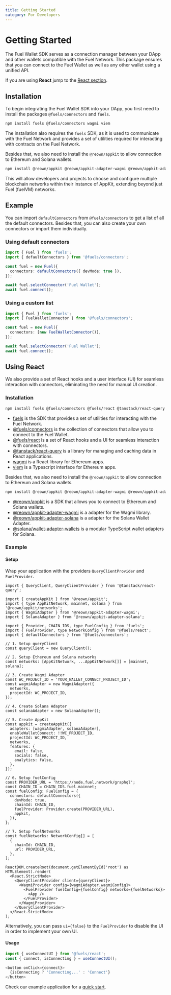 ```yaml
---
title: Getting Started
category: For Developers
---
```


# Getting Started
The Fuel Wallet SDK serves as a connection manager between your DApp and other wallets compatible with the Fuel Network. This package ensures that you can connect to the Fuel Wallet as well as any other wallet using a unified API.

If you are using **React** jump to the [React section](./#using-react).

## Installation

To begin integrating the Fuel Wallet SDK into your DApp, you first need to install the packages `@fuels/connectors` and `fuels`.

```bash
npm install fuels @fuels/connectors wagmi viem
```

The installation also requires the `fuels` SDK, as it is used to communicate with the Fuel Network and provides a set of utilities required for interacting with contracts on the Fuel Network.

Besides that, we also need to install the `@reown/appkit` to allow connection to Ethereum and Solana wallets.

```bash
npm install @reown/appkit @reown/appkit-adapter-wagmi @reown/appkit-adapter-solana @solana/wallet-adapter-wallets
```

This will allow developers and projects to choose and configure multiple blockchain networks within their instance of AppKit, extending beyond just Fuel (fuelVM) networks.

## Example

You can import `defaultConnectors` from `@fuels/connectors` to get a list of all the default connectors. Besides that, you can also create your own connectors or import them individually.

### Using default connectors
```ts
import { Fuel } from 'fuels';
import { defaultConnectors } from '@fuels/connectors';

const fuel = new Fuel({
  connectors: defaultConnectors({ devMode: true }),
});

await fuel.selectConnector('Fuel Wallet');
await fuel.connect();
```

### Using a custom list
```ts
import { Fuel } from 'fuels';
import { FuelWalletConnector } from '@fuels/connectors';

const fuel = new Fuel({
  connectors: [new FuelWalletConnector()],
});

await fuel.selectConnector('Fuel Wallet');
await fuel.connect();
```

## Using React

We also provide a set of React hooks and a user interface (UI) for seamless interaction with connectors, eliminating the need for manual UI creation.

### Installation

```bash
npm install fuels @fuels/connectors @fuels/react @tanstack/react-query wagmi viem
```

- [fuels](https://github.com/FuelLabs/fuels-ts) is the SDK that provides a set of utilities for interacting with the Fuel Network.
- [@fuels/connectors](https://github.com/FuelLabs/fuel-connectors) is the collection of connectors that allow you to connect to the Fuel Wallet.
- [@fuels/react](https://github.com/FuelLabs/fuel-connectors/tree/main/packages/react) is a set of React hooks and a UI for seamless interaction with connectors.
- [@tanstack/react-query](https://github.com/tanstack/query) is a library for managing and caching data in React applications.
- [wagmi](https://github.com/wevm/wagmi) is a React library for Ethereum apps.
- [viem](https://github.com/wevm/viem) is a Typescript interface for Ethereum apps.

Besides that, we also need to install the `@reown/appkit` to allow connection to Ethereum and Solana wallets.

```bash
npm install @reown/appkit @reown/appkit-adapter-wagmi @reown/appkit-adapter-solana @solana/wallet-adapter-wallets
```

- [@reown/appkit](https://github.com/reown-com/appkit) is a SDK that allows you to connect to Ethereum and Solana wallets.
- [@reown/appkit-adapter-wagmi](https://github.com/reown-com/appkit/tree/main/packages/adapters/wagmi) is a adapter for the Wagmi library.
- [@reown/appkit-adapter-solana](https://github.com/reown-com/appkit/tree/main/packages/adapters/solana) is a adapter for the Solana Wallet Adapter.
- [@solana/wallet-adapter-wallets](https://github.com/anza-xyz/wallet-adapter) is a modular TypeScript wallet adapters for Solana.

### Example

#### Setup

Wrap your application with the providers `QueryClientProvider` and `FuelProvider`.

```tsx
import { QueryClient, QueryClientProvider } from '@tanstack/react-query';

import { createAppKit } from '@reown/appkit';
import { type AppKitNetwork, mainnet, solana } from '@reown/appkit/networks';
import { WagmiAdapter } from '@reown/appkit-adapter-wagmi';
import { SolanaAdapter } from '@reown/appkit-adapter-solana';

import { Provider, CHAIN_IDS, type FuelConfig } from 'fuels';
import { FuelProvider, type NetworkConfig } from '@fuels/react';
import { defaultConnectors } from '@fuels/connectors';

// 1. Setup queryClient
const queryClient = new QueryClient();

// 2. Setup Ethereum and Solana networks
const networks: [AppKitNetwork, ...AppKitNetwork[]] = [mainnet, solana];

// 3. Create Wagmi Adapter
const WC_PROJECT_ID = 'YOUR_WALLET_CONNECT_PROJECT_ID';
const wagmiAdapter = new WagmiAdapter({
  networks,
  projectId: WC_PROJECT_ID,
});

// 4. Create Solana Adapter
const solanaAdapter = new SolanaAdapter();

// 5. Create AppKit
const appkit = createAppKit({
  adapters: [wagmiAdapter, solanaAdapter],
  enableWalletConnect: !!WC_PROJECT_ID,
  projectId: WC_PROJECT_ID,
  networks,
  features: {
    email: false,
    socials: false,
    analytics: false,
  },
});

// 6. Setup fuelConfig
const PROVIDER_URL = 'https://node.fuel.network/graphql';
const CHAIN_ID = CHAIN_IDS.fuel.mainnet;
const fuelConfig: FuelConfig = {
  connectors: defaultConnectors({ 
    devMode: true,
    chainId: CHAIN_ID,
    fuelProvider: Provider.create(PROVIDER_URL),
    appkit,
  }),
};

// 7. Setup fuelNetworks
const fuelNetworks: NetworkConfig[] = [
  {
    chainId: CHAIN_ID,
    url: PROVIDER_URL,
  },
];

ReactDOM.createRoot(document.getElementById('root') as HTMLElement).render(
  <React.StrictMode>
    <QueryClientProvider client={queryClient}>
      <WagmiProvider config={wagmiAdapter.wagmiConfig}>
        <FuelProvider fuelConfig={fuelConfig} networks={fuelNetworks}>
          <App />
        </FuelProvider>
      </WagmiProvider>
    </QueryClientProvider>
  </React.StrictMode>
);
```

Alternatively, you can pass `ui={false}` to the `FuelProvider` to disable the UI in order to implement your own UI.

#### Usage

```ts
import { useConnectUI } from '@fuels/react';
const { connect, isConnecting } = useConnectUI();

<button onClick={connect}>
  {isConnecting ? 'Connecting...' : 'Connect'}
</button>
```

Check our example application for a [quick start](https://github.com/FuelLabs/fuels-wallet/tree/master/examples/cra-dapp).
